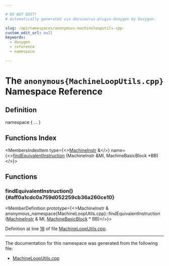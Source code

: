 ```yaml
---

# DO NOT EDIT!
# Automatically generated via docusaurus-plugin-doxygen by Doxygen.

slug: /api/namespaces/anonymous-machinelooputils-cpp-
custom_edit_url: null
keywords:
  - doxygen
  - reference
  - namespace

---
```





# The `anonymous{MachineLoopUtils.cpp}` Namespace Reference

<DoxygenPage pluginConfig={pluginConfig}>



## Definition

<CodeBlock>namespace &#123; ... &#125;</CodeBlock>

## Functions Index

<MembersIndex>

<MembersIndexItem
  type={<><a href="/docs/api/classes/llvm/machineinstr">MachineInstr</a> &amp;</>}
  name={<><a href="#aff0a1cdc0a759d052259cb36a260ce10">findEquivalentInstruction</a> (MachineInstr &amp;MI, MachineBasicBlock &#42;BB)</>}>
</MembersIndexItem>

</MembersIndex>


<SectionDefinition>

## Functions

### findEquivalentInstruction() {#aff0a1cdc0a759d052259cb36a260ce10}

<MemberDefinition
  prototype={<>MachineInstr &amp; anonymous&#95;namespace&#123;MachineLoopUtils.cpp&#125;::findEquivalentInstruction (<a href="/docs/api/classes/llvm/machineinstr">MachineInstr</a> &amp; MI, <a href="/docs/api/classes/llvm/machinebasicblock">MachineBasicBlock</a> &#42; BB)</>}>

Definition at line <a href="/docs/api/files/lib/lib/codegen/machinelooputils-cpp/#l00018">18</a> of file <a href="/docs/api/files/lib/lib/codegen/machinelooputils-cpp">MachineLoopUtils.cpp</a>.
</MemberDefinition>

</SectionDefinition>

<hr/>

The documentation for this namespace was generated from the following file:

<ul>
<li><a href="/docs/api/files/lib/lib/codegen/machinelooputils-cpp">MachineLoopUtils.cpp</a></li>
</ul>

</DoxygenPage>
